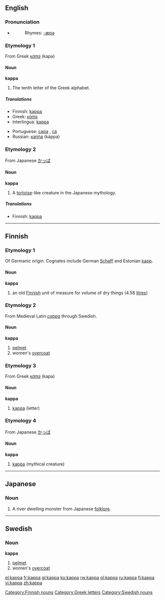 ==English==

===Pronunciation===
*{{audio|en-us-kappa.ogg|Audio (US)}}
*:Rhymes: [[Rhymes:English:-æpə|-æpə]]

===Etymology 1===
From Greek ''[[κάπα]]'' (kapa)

====Noun====
'''kappa'''

# The tenth letter of the Greek alphabet.

=====Translations=====
{{trans-top|Greek letter}}
*Finnish: [[#Finnish|kappa]]
*Greek: [[κάπα]] {{n}}
*Interlingua: [[#Interlingua|kappa]]
{{trans-mid}}
*Portuguese: [[capa]] {{m}}, [[cá]] {{m}}
*Russian: [[каппа]] (káppa) {{f}}
{{trans-bottom}}

===Etymology 2===
From Japanese [[かっぱ]]

====Noun====
'''kappa'''
{{wikipedia|Kappa (folklore)}}

# A [[tortoise]]-like creature in the Japanese mythology.

=====Translations=====
{{trans-top|mythical creature}}
*Finnish: [[#Finnish|kappa]]
{{trans-mid}}
{{trans-bottom}}

----

==Finnish==

===Etymology 1===
Of Germanic origin. Cognates include German [[Schaff]] and Estonian [[kapp]].

====Noun====
'''kappa'''

# an old [[Finnish]] unit of measure for volume of dry things (4.58 [[litre]]s)

===Etymology 2===
From Medieval Latin ''[[cappa]]'' through Swedish.

====Noun====
'''kappa'''

# [[pelmet]]
# women's [[overcoat]]

===Etymology 3===
From Greek ''[[κάπα]]'' (kapa)

====Noun====
'''kappa'''

# [[#English|kappa]] (letter)

===Etymology 4===
From Japanese [[かっぱ]]

====Noun====
'''kappa'''

# [[#English|kappa]] (mythical creature)

[[Category:Finnish nouns]]

----

==Japanese==
{{wikipedia|kappa (mythical creature)}}

===Noun===
{{ja-noun|r|hira=かっぱ}}

# A river dwelling monster from Japanese [[folklore]].

----

==Swedish==
{{sv-noun-reg-or|kapp}}

===Noun===
'''kappa'''

# [[pelmet]]
# women's [[overcoat]]

[[Category:Greek letters]]
[[Category:Swedish nouns]]

[[el:kappa]]
[[fr:kappa]]
[[gl:kappa]]
[[ko:kappa]]
[[rw:kappa]]
[[pl:kappa]]
[[ru:kappa]]
[[fi:kappa]]
[[vi:kappa]]
[[zh:kappa]]